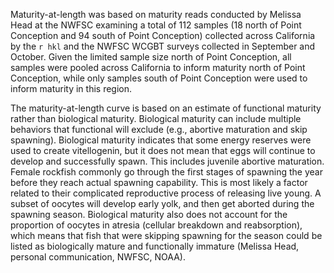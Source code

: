 Maturity-at-length was based on maturity reads conducted by Melissa Head at the NWFSC examining a total of 112 samples (18 north of Point Conception and 94 south of Point Conception) collected across California by the `r hkl` and the NWFSC WCGBT surveys collected in September and October. Given the limited sample size north of Point Conception, all samples were pooled across California to inform maturity north of Point Conception, while only samples south of Point Conception were used to inform maturity in this region.  

The maturity-at-length curve is based on an estimate of functional maturity rather than biological maturity. Biological maturity can include multiple behaviors that functional will exclude (e.g., abortive maturation and skip spawning). Biological maturity indicates that some energy reserves were used to create vitellogenin, but it does not mean that eggs will continue to develop and successfully spawn. This includes juvenile abortive maturation. Female rockfish commonly go through the first stages of spawning the year before they reach actual spawning capability. This is most likely a factor related to their complicated reproductive process of releasing live young. A subset of oocytes will develop early yolk, and then get aborted during the spawning season. Biological maturity also does not account for the proportion of oocytes in atresia (cellular breakdown and reabsorption), which means that fish that were skipping spawning for the season could be listed as biologically mature and functionally immature (Melissa Head, personal communication, NWFSC, NOAA). 

